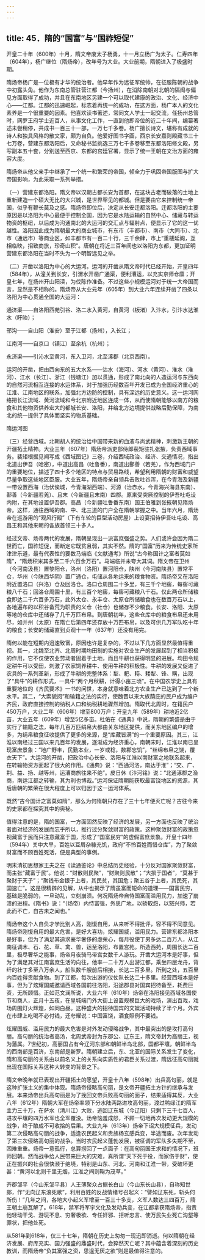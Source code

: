 ```yaml
---
---
---
```

title: 45．隋的“国富”与“国祚短促”
---




开皇二十年（600年）十月，隋文帝废太子杨勇，十一月立杨广为太子。仁寿四年（604年），杨广继位（隋炀帝），改年号为大业。大业前期，隋朝进入了极盛时期。

隋炀帝杨广是一位极有才华的统治者。他早年作为远征军统帅，在征服陈朝的战争中初露头角。他作为东南总管驻营江都（今扬州），在消除南朝对北朝的隔阂与偏见方面取得了成功，并且在东南地区另建一个可以取代建康的政治、文化、经济中心——江都。江都的迅速崛起，标志着再统一的成功，在这方面，杨广本人的文化素养是一个很重要的因素。他喜欢读书著述，常同文人学士一起交流，任扬州总管时，网罗王府学士近百人，从事文化工作，一直到他即帝位的近二十年间，编纂著述未尝稍停，共成书一百三十一部，一万七千多卷。杨广擅长诗文，堪称有成就的诗人和独具风格的散文家，颇为自负。他爱好图书字画，西京长安嘉则殿藏书三十七万卷，营建东都洛阳后，又命秘书监挑选三万七千多卷移至东都洛阳修文殿，另写副本五十套，分别送至西京、东都的宫廷官署，显示了统一王朝在文治方面的雍容大度。

隋炀帝从他父亲手中继承了一个统一和繁荣的帝国，倾全力于巩固帝国版图与扩大帝国影响，为此采取一系列举措。

（一）营建东都洛阳。隋文帝以汉朝古都长安为首都，在这块古老而破落的土地上重新建造一个硕大无比的大兴城，是世界罕见的都城。但是要由它来控制统一帝国，似乎有鞭长莫及之感。隋炀帝即位后，决定从长安迁都洛阳。迁都洛阳的主要原因是以洛阳为中心最便于控制全国，因为它是水陆运输的自然中心、储藏与转运物资的枢纽，以后成为沟通南北的大运河的交汇点与辐射点，便显示了它的这一优越性。洛阳因此成为隋朝最大的商业城市，有东市（丰都市）、南市（大同市）、北市（通远市）等商业区，如丰都市有一百二十行，三千余肆，市上“重楼延阁，互相临映，招致商旅，珍奇山积”。唐朝在将近三百年间也以洛阳为东都，更加证明营建东都洛阳在当时不失为一个明智远见之举。

（二）开凿以洛阳为中心的大运河。运河的开凿从隋文帝时代已经开始，开皇四年（584年），从潼关到长安，引渭水开凿广通渠，便利漕运，以充实京师仓廪；开皇七年，在扬州开山阳渎，为伐陈作准备。不过这些小规模运河对于统一大帝国而言，显然是不相称的。隋炀帝从大业元年（605年）到大业六年连续开凿了四条以洛阳为中心贯通全国的大运河：

通济渠——自洛阳西苑引谷、洛二水入黄河，自黄河（板渚）入汴水，引汴水达淮水（盱眙）；

邗沟——自山阳（淮安）至于江都（扬州），入长江；

江南河——自京口（镇江）至余杭（杭州）；

永济渠——引沁水至黄河，东入卫河，北至涿郡（北京西南）。

运河的开凿，把由西向东的五大水系——沽水（海河）、河水（黄河）、淮水（淮河）、江水（长江）、浙江（钱塘江）加以贯通，形成了南北向的人造运河与东西向的自然河流相互连接的水运体系，对于加强历经数百年开发已成为全国经济重心的江淮、江南地区的联系，加强北方边防的控制，具有深远的历史意义。这一运河网络把长江流域、黄河流域和今北京附近地区连成一体，从而使隋朝能够以南方的粮食和其他物资供养宏大的都城长安、洛阳，并给北方边境提供战略后勤保障，为南北的统一提供了具体而坚实的物质基础。



隋运河图



（三）经营西域。北朝胡人的统治给中国带来新的血液与尚武精神，刺激新王朝的开疆拓土精神。大业三年（607年）隋炀帝派吏部侍郎裴矩驻扎张掖，负责西域事务。裴矩根据见闻写成《西域图记》三卷，介绍西域政治、经济、交通情况，指出北道出伊吾（哈密），中道出高昌（吐鲁番），南道出鄯善（若羌），作为西域门户的重要地位，描述了四十多个地区的特点与贸易路线，希望利用隋朝的财富和威望尽量争取这些地区臣服。大业五年，隋炀帝亲自领兵击败吐谷浑，在今青海及新疆一带设置西海（治伏俟城，今青海湖西端）、河源（治赤水，今青海兴海县东南）、鄯善（今新疆若羌）、且末（今新疆且末南）四郡。原来受突厥控制的伊吾吐屯设内附，在其地设置伊吾郡。高昌（今新疆吐鲁番东南）国王伯雅到张掖朝见隋炀帝。这样，通往西域的南、中、北三道的门户全在隋朝掌握之中。当年六月，隋炀帝在巡游用的“观风行殿”（下有车轮的巨型活动房屋）上设宴招待伊吾吐屯设、高昌王和其他来朝的各族首领三十多人。

经过文帝、炀帝两代的发展，隋朝呈现出一派富庶强盛之势。人们或许会因为隋二世而亡，国祚短促，而断定它既贫且弱，其实不然。隋的“国富”历来为传统史家所津津乐道，最有代表性的要数马端临《文献通考》所说“古今称国计之富者莫如隋”，“隋炀积米其多至二千六百余万石”。马端临并未夸大其词。隋文帝在卫州（今河南汲县）置黎阳仓，洛州（洛阳）置河阳仓，陕州（今河南陕县）置常平仓，华州（今陕西华阴）置广通仓，屯储从各地运来的粮食物资。隋炀帝又在洛阳附近置洛口（兴洛）仓及回洛仓。洛口仓周围二十多里，有三千个地窖，每窖可藏粮八千石；回洛仓周围十里，有三百个地窖，每窖可藏粮八千石。仅此两仓所储粮食即达二千六百多万石，此外太仓、永丰仓、太原仓所储粮食也在数百万石以上，各地遍布的以积谷备荒为职责的义仓（社仓）也储存不少粮食。长安、洛阳、太原等地的仓库中还储存了几千万匹布帛。到唐朝初年，这些仓库中的粮食布帛还未用尽，如并州（太原）在隋亡后第四年还存放十万匹布帛，以及可供几万军队吃十年的粮食；长安的储藏直到贞观十一年（637年）还没有用完。

隋何以能在短期内迅速致富，原因也许是复杂的，不过以下几方面显然最值得重视。其一，北魏至北齐、北周时期均田制的实施对农业生产的发展起到了相当积极的作用，它不仅使农业劳动者固着于土地，而且牛耕也获得明显的进展。均田令规定耕牛可以受田，刺激了农家饲养耕牛、使用牛耕的积极性。牛耕的发展又促进了农具的一系列革新，形成了牛耕的完整体系：犁、耙、耢、耧犁、锋、耩，出现了“具牛”的耕作形式，一具牛“两个月秋耕，计得小亩三顷”。在中国农学史上具有重要地位的《齐民要术》一书的问世，本身就意味着北方农业生产已达到了一个新水平。其二，“大索貌阅”和输籍之法的实行，使魏晋以来大族荫庇的民户成为编户齐民，政府直接控制的纳税人口和纳税耕地骤然增加。隋取代北周时，在籍民户450万户，大业二年（606年）增至800万户；开皇九年（589年）耕地近2亿亩，大业五年（609年）增至5亿多亩。杜佑在《通典》中说，隋朝的繁盛是由于实行了输籍之法，每年几百万匹绢帛大都由关东地区提供，而关东地区编户的增多，为绢帛粮食征收提供了更多的来源，是“库藏皆满”的一个重要原因。其三，江淮以南经过三国以来几百年的发展，逐渐成为经济重心，南朝宋时，江淮以南已呈现富庶景象：“地广野丰，民勤本业，一岁或稔，数郡忘饥”，“丝绵布帛之饶，覆衣天下”。大运河的开凿，把政治中心长安、洛阳与江淮以南财富之地联系起来，在转输物资方面起了很大的作用。《通典》说：“西通河洛，南达于淮”；“交、广、荆、益、扬、越等州，运漕商旅往来不绝”。皮日休《汴河铭》说：“北通涿郡之渔商，南运江都之转输，其为利也博哉。”运河保证隋朝能获取最富饶地区的资源，其后唐朝的繁荣在很大程度上可以归因于这一运河体系。

既然“古今国计之富莫如隋”，那么为何隋朝只存在了三十七年便灭亡呢？古往今来的史家都在探究其中的奥秘。

值得注意的是，隋的国富，一方面固然反映了经济的发展，另一方面也反映了统治者面对经济的发展而忘乎所以，推行过分聚敛财富的政策。这种聚敛财富的政策忽视藏富于民而只注意藏富于国，形成了“国富民穷”的虚假富庶景象。开皇十四年（594年）关中大旱，百姓以豆屑杂糠充饥，政府“不怜百姓而惜仓库”，为了聚敛财富而不顾百姓死活，便是典型的事例。

明末清初思想家王夫之在《读通鉴论》中总结历史经验，十分反对国家聚敛财富，而主张“藏富于民”。他说：“财散则民聚”，“财聚则民散”；“大损于国者”，“莫甚于聚财于天子”；“聚钱布金银于上者，其民贫，其国危；聚五谷于上者，其民死，其国速亡”。这是很精辟的见解，从中也揭示了隋虽富而短命的道理——国富民穷，基础是脆弱的，一旦动乱，立刻崩溃。何况隋炀帝自恃国富而滥用民力，加速了崩溃的进程。《隋书》说：“（炀帝）内恃富强，外思广地，以骄取怨，以怒兴师，若此而不亡，自古未之闻也。”

隋炀帝这个人自负才学比别人高，刚愎自用，从来听不得批评，容不得不同意见。隋炀帝刚愎自用的最大危害，是好大喜功，炫耀国威，滥用民力。营建东都洛阳本是好事，但为了满足其追求豪华奢侈的虚荣心，每月役使丁男多达二百万人，从江南征调木、石、花、草、禽、兽，运至洛阳，布置宫苑。所造西苑，周围长达二百里，极尽奢华之能事，炀帝月夜骑马带宫女数千人游玩。开凿大运河本是好事，但为了满足其对江南富庶生活的向往，他率一二十万人出游江都，乘坐四层龙舟，背纤的壮丁多至八万余人，船队数千艘前后相接，长达二百多里。所到之处，五百里内百姓得贡献食物。到了江都，每次出游的仪仗队长达二十多里。经营西域本是好事，但为了炫耀国威邀请西域各国前往洛阳，沿途郡县对国宾招待备至，耗费巨资，无所顾惜。正如范文澜所说，大业六年（610年）炀帝在洛阳接见西域各国使节和商人，正月十五夜，在皇城端门外大街上设置规模巨大的戏场，演出百戏，戏场周围灯火辉煌，如同白昼。这种盛大的招待国宾的文娱活动持续了半个月。外宾在市肆上吃喝不必付钱，还夸耀说：中国富饶，酒食照例不要钱。

炫耀国威、滥用民力的最大危害是对外发动侵略战争，其中最突出的是攻打高句丽。高句丽的统治者高汤，北周武帝封为东郡公、辽东王，隋文帝封为高丽王，视为藩属。7世纪初，高丽国占有今辽河东部和朝鲜半岛北部，国都平壤，朝鲜半岛的西南部是百济，东南部是新罗。隋朝建立后，东、北亚的国际关系发生了变化，隋和高句丽的关系由以前名义上的关系向实质性的君臣关系过渡，隋远征高句丽就出现在国际关系这种大转变的背景之下。

隋文帝晚年就已表现出开疆拓土的愿望，开皇十八年（598年）出兵高句丽，就是这种扩张主义的集中体现。隋炀帝侵略高句丽，是文帝开疆拓土方针的继承与发展。本来炀帝出兵高句丽是为了挽回文帝兵败高句丽的面子，结果适得其反，大业八年（612年）隋朝大军在炀帝率领下分水陆两路进攻高句丽，渡过鸭绿江的隋军主力三十万，在萨水（清川江）大败，逃回辽东城（今辽阳）只剩下三千七百人，进攻平壤的四万水军也全军覆没。炀帝恼羞成怒，不顾一切地再次发动更大规模的战争，终于酿成不可收拾的后果。大业九年（613年）炀帝下诏大规模征兵，发动第二次侵略高句丽的战争，适逢农民起义和贵族杨玄感兵变，半途而废。次年发动了第三次侵略高句丽的战争。当时农民起义蓬勃发展，被征调的军队多失期不至，困难重重。炀帝一意孤行，总算捞回了一点面子：在高句丽国王求和的情况下，班师回朝。然而战争给人民带来巨大的灾难，真所谓“天下死于役，而家伤于财”，使正在振兴的社会很快濒于绝境，特别是山东、河北、河南和江淮一带，受破坏更甚：“黄河以北则千里无烟，江淮之间则鞠为茂草。”

齐郡邹平（今山东邹平县）人王薄聚众占据长白山（今山东长山县），自称知世郎，作“无向辽东浪死歌”，利用百姓的反战情绪号召起义：“譬如辽东死，斩头何所伤！”几年之间，各地大小起义军增至一百三十多支，义军人数达三四百万，隋王朝土崩瓦解了。618年，禁军将军宇文化及发动兵变，在江都拿获隋炀帝，指责他轻动干戈、游玩不息、穷奢极欲、专任奸邪、拒听忠言、使万民失业死亡沟壑等罪状，把他处死。

从581年到618年，仅三十七年，隋朝在历史上匆匆一现迅即消逝。何以隋朝在经济发展、府库充实、国力强盛的鼎盛时代，会猝然灭亡呢？其中蕴含着深刻的历史教训，而隋炀帝“负其富强之资，思逞无厌之欲”则是最值得注意的。